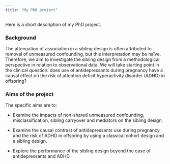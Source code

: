 ```yaml
---
title: "My PhD project"
---
```


Here is a short description of my PhD project.

### Background




The attenuation of association in a sibling design is often attributed to removal of unmeasured confounding, but this interpretation may be naïve. Therefore, we aim to investigate the sibling design from a methodological perspective in relation to observational data. We will take starting point in the clinical question: does use of antidepressants during pregnancy have a causal effect on the risk of attention deficit hyperactivity disorder (ADHD) in offspring? 


### Aims of the project
The specific aims are to:

* Examine the impacts of non-shared unmeasured confounding, misclassification, sibling carryover and mediators on the sibling design.

*	Examine the causal contrast of antidepressants use during pregnancy and the risk of ADHD in offspring by using a classical cohort design and a sibling design.

*	Explore the performance of the sibling design beyond the case of antidepressants and ADHD. 
